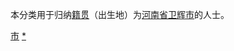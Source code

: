 {{Catnav|頁面分類|各種主題的頁面分類|依中国各省来作的分类|各地中国人|河南人|新乡人}}
{{Catnav|頁面分類|人物|各國人物|中国人|各地中国人|河南人|新乡人}}

本分类用于归纳[[籍贯|籍贯]]（出生地）为[[河南省|河南省]][[卫辉市|卫辉市]]的人士。

[[Category:新乡人|市]]
[[Category:卫辉市|*]]